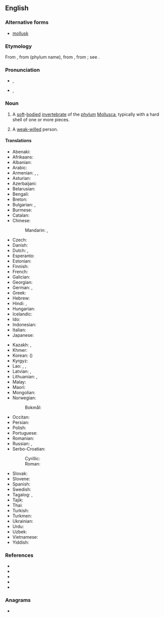 {{also|mol·lusc}}
==English==
{{wikipedia}}

===Alternative forms===
* {{qualifier|US}} [[mollusk]]

===Etymology===
From {{der|en|fr|mollusque}}, from {{etyl|NL.|en}} {{m|la|Mollusca}} (phylum name), from {{der|en|la|molluscus||thin-shelled}}, from {{m|la|mollis||soft}}; see {{etyl|ine-pro|en}} {{m|ine-pro|*mel-}}.

===Pronunciation===
* {{a|RP}} {{enPR|mŏl'əsk}}, {{IPA|/ˈmɒləsk/|lang=en}}
* {{a|GA}} {{enPR|mäl'əsk}}, {{IPA|/ˈmɑləsk/|lang=en}}

===Noun===
{{en-noun}}

# A [[soft]]-[[body|bodied]] [[invertebrate]] of the [[phylum]] [[Mollusca]], typically with a hard shell of one or more pieces.
# {{lb|en|figuratively}} A [[weak-willed]] person.

====Translations====
{{trans-top-also|soft-bodied invertebrate of phylum Mollusca|clam|oyster|mussel}}
* Abenaki: {{t|abe|als}}
* Afrikaans: {{t|af|weekdier}}
* Albanian: {{t+|sq|butak|m}}
* Arabic: {{t|ar|رِخْوِيّ|m}}
* Armenian: {{t+|hy|կակղամորթ}}, {{t+|hy|մոլյուսկ}}, {{t+|hy|փափկամորթ}}
* Asturian: {{t|ast|moluscu|m}}
* Azerbaijani: {{t|az|molyusk}}
* Belarusian: {{t|be|малю́ск|m|sc=Cyrl}}
* Bengali: {{t|bn|খোলকী}}
* Breton: {{t+|br|blotvil}}
* Bulgarian: {{t|bg|молу́ска|f|sc=Cyrl}}, {{t+|bg|мекоте́ло|n|sc=Cyrl}}
* Burmese: {{t+|my|ခရု|sc=Mymr}}
* Catalan: {{t+|ca|mol·lusc|m}}
* Chinese:
*: Mandarin: {{t+|cmn|軟體動物|sc=Hani}}, {{t+|cmn|软体动物|tr=ruǎntǐ dòngwù|sc=Hani}}
* Czech: {{t+|cs|měkkýš|m}}
* Danish: {{t+|da|bløddyr|n}}
* Dutch: {{t+|nl|weekdier|n}}, {{t+|nl|mollusk}}
* Esperanto: {{t|eo|molusko}}
* Estonian: {{t+|et|mollusk}}
* Finnish: {{t+|fi|nilviäinen}}
* French: {{t+|fr|mollusque}}
* Galician: {{t+|gl|molusco|m}}
* Georgian: {{t|ka|მოლუსკი}}
* German: {{t+|de|Weichtier|n}}, {{t+|de|Molluske|f}}
* Greek: {{t+|el|μαλάκιο|n}}
* Hebrew: {{t+|he|רַכִּיכָה|f|tr=rakichá}}
* Hindi: {{t+|hi|सीप|m|sc=Deva}}, {{t|hi|मोलस्क|sc=Deva}}
* Hungarian: {{t+|hu|puhatestű}}
* Icelandic: {{t+|is|lindýr|n}}
* Ido: {{t+|io|molusko}}
* Indonesian: {{t+|id|moluska}}
* Italian: {{t+|it|mollusco|m}}
* Japanese: {{t+|ja|軟体動物|tr=なんたいどうぶつ, nantai-dōbutsu|sc=Jpan}}
{{trans-mid}}
* Kazakh: {{t|kk|ұлу|sc=Cyrl}}, {{t|kk|моллюск|sc=Cyrl}}
* Khmer: {{t+|km|ខ្យង|tr=kcɑɑŋ, kyɑɑŋ|sc=Khmr}}
* Korean: {{t+|ko|연체동물}} ({{t+|ko|軟體動物}})
* Kyrgyz: {{t|ky|моллюск|sc=Cyrl}}
* Lao: {{t|lo|ຫອຽ}}, {{t|lo|ຫອຍ}}, {{t|lo|ສັງຂາ}}
* Latvian: {{t|lv|molusks|m}}, {{t|lv|gliemis|m}}
* Lithuanian: {{t+|lt|moliuskas|m}}, {{t|lt|minkštakūnis|m}}
* Malay: {{t|ms|moluska}}
* Maori: {{t|mi|kaiwhao}}
* Mongolian: {{t|mn|нальахн хорхой|sc=Cyrl}}
* Norwegian:
*: Bokmål: {{t|nb|bløtdyr|n}}
* Occitan: {{t|oc|molusc|m}}
* Persian: {{t-needed|fa}}
* Polish: {{t+|pl|mięczak|m}}
* Portuguese: {{t+|pt|molusco|m}}
* Romanian: {{t+|ro|moluscă|f}}
* Russian: {{t+|ru|моллю́ск|m}}, {{t+|ru|мягкоте́лый|m}}
* Serbo-Croatian:
*: Cyrillic: {{t|sh|мекушац|m|sc=Cyrl}}
*: Roman: {{t+|sh|mekušac|m}}
* Slovak: {{t+|sk|mäkkýš|m}}
* Slovene: {{t+|sl|mehkužec|m}}
* Spanish: {{t+|es|molusco|m}}
* Swedish: {{t+|sv|blötdjur|n}}
* Tagalog: {{t|tl|molusk}}, {{t|tl|kumabibi}}
* Tajik: {{t-needed|tg}}
* Thai: {{t+|th|หอย}}
* Turkish: {{t+|tr|yumuşakça}}
* Turkmen: {{t|tk|mollýusk}}
* Ukrainian: {{t|uk|молю́ск|m}}
* Urdu: {{t|ur|مولسک|tr=molask|sc=ur-Arab}}
* Uzbek: {{t|uz|mollyusk}}
* Vietnamese: {{t|vi|động vật thân mềm}}
* Yiddish: {{t|yi|מאָללוסק}}
{{trans-bottom}}

===References===
* {{pedialite|Mollusca}}
* {{R:American Heritage 2000|mollusc}}
* {{R:Dictionary.com|mollusc}}
* {{R:CancerWEB|mollusc}}
* {{R:WordNet 2003|mollusc}}

===Anagrams===
* {{anagrams|en|a=cllmosu|Collums|Culloms}}